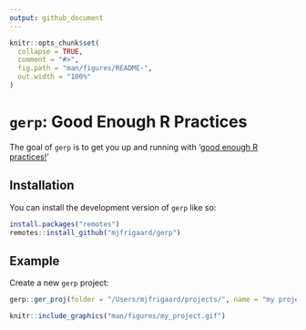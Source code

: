 ```yaml
---
output: github_document
---
```


<!-- README.md is generated from README.Rmd. Please edit that file -->

```r
knitr::opts_chunk$set(
  collapse = TRUE,
  comment = "#>",
  fig.path = "man/figures/README-",
  out.width = "100%"
)
```

# `gerp`: Good Enough R Practices

<!-- badges: start -->
<!-- badges: end -->

The goal of `gerp` is to get you up and running with '[good enough R  practices!](https://journals.plos.org/ploscompbiol/article?id=10.1371/journal.pcbi.1005510)'

## Installation

You can install the development version of `gerp` like so:

``` r
install.packages("remotes")
remotes::install_github("mjfrigaard/gerp")
```

## Example

Create a new `gerp` project:

```r
gerp::ger_proj(folder = "/Users/mjfrigaard/projects/", name = "my project")
```

```r
knitr::include_graphics("man/figures/my_project.gif")
```
